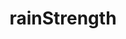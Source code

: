 ---
title: rainStrength
description: rainStrength
sidebar:
  label: rainStrength
  order: 1
  badge:
    text: Outdated
    variant: caution
---